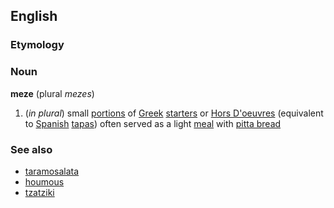 ==English==
===Etymology===
{{Gr.}}
===Noun===
'''meze'''  (plural ''mezes'')
#(''in plural'') small [[portion]]s of [[Greek]] [[starter]]s or [[Hors D'oeuvre]]s (equivalent to [[Spanish]] [[tapas]]) often served as a light [[meal]] with [[pitta bread]]
===See also===
*[[taramosalata]]
*[[houmous]]
*[[tzatziki]]